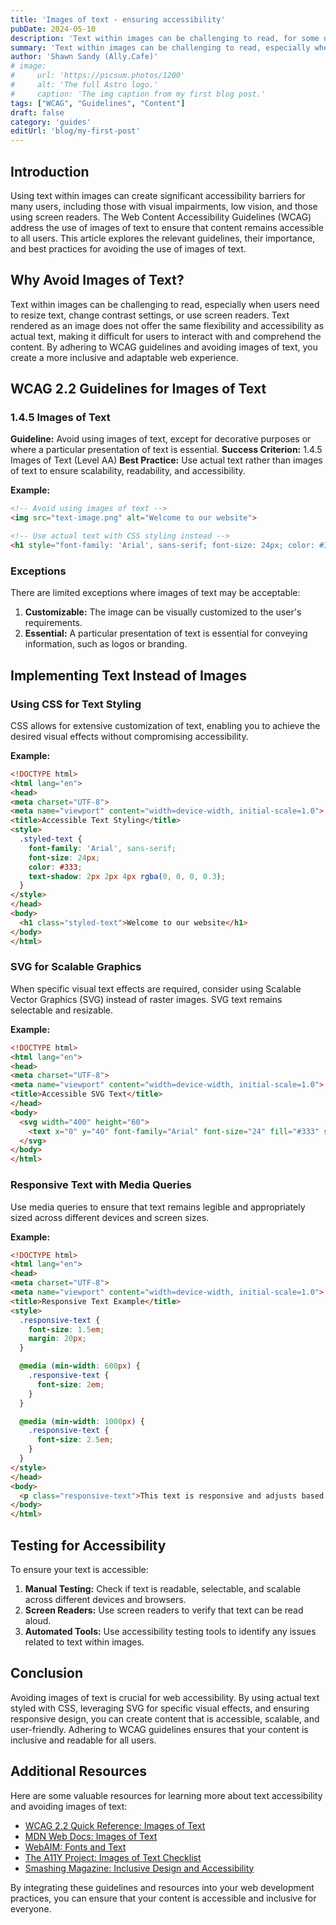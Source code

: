 ```yaml
---
title: 'Images of text - ensuring accessibility'
pubDate: 2024-05-10
description: 'Text within images can be challenging to read, for some users'
summary: 'Text within images can be challenging to read, especially when users need to resize text, change contrast settings, or use screen readers. Text rendered as an image does not offer the same flexibility and accessibility as actual text, making it difficult for users to interact with and comprehend the content.'
author: 'Shawn Sandy (Ally.Cafe)'
# image:
#     url: 'https://picsum.photos/1200'
#     alt: 'The full Astro logo.'
#     caption: 'The img caption from my first blog post.'
tags: ["WCAG", "Guidelines", "Content"]
draft: false
category: 'guides'
editUrl: 'blog/my-first-post'
---
```


 

## Introduction
Using text within images can create significant accessibility barriers for many users, including those with visual impairments, low vision, and those using screen readers. The Web Content Accessibility Guidelines (WCAG) address the use of images of text to ensure that content remains accessible to all users. This article explores the relevant guidelines, their importance, and best practices for avoiding the use of images of text.

## Why Avoid Images of Text?
Text within images can be challenging to read, especially when users need to resize text, change contrast settings, or use screen readers. Text rendered as an image does not offer the same flexibility and accessibility as actual text, making it difficult for users to interact with and comprehend the content. By adhering to WCAG guidelines and avoiding images of text, you create a more inclusive and adaptable web experience.

## WCAG 2.2 Guidelines for Images of Text

### 1.4.5 Images of Text
**Guideline:** Avoid using images of text, except for decorative purposes or where a particular presentation of text is essential.
**Success Criterion:** 1.4.5 Images of Text (Level AA)
**Best Practice:** Use actual text rather than images of text to ensure scalability, readability, and accessibility.

**Example:**

```html
<!-- Avoid using images of text -->
<img src="text-image.png" alt="Welcome to our website">

<!-- Use actual text with CSS styling instead -->
<h1 style="font-family: 'Arial', sans-serif; font-size: 24px; color: #333;">Welcome to our website</h1>
```

### Exceptions
There are limited exceptions where images of text may be acceptable:
1. **Customizable:** The image can be visually customized to the user's requirements.
2. **Essential:** A particular presentation of text is essential for conveying information, such as logos or branding.

## Implementing Text Instead of Images

### Using CSS for Text Styling
CSS allows for extensive customization of text, enabling you to achieve the desired visual effects without compromising accessibility.

**Example:**

```html
<!DOCTYPE html>
<html lang="en">
<head>
<meta charset="UTF-8">
<meta name="viewport" content="width=device-width, initial-scale=1.0">
<title>Accessible Text Styling</title>
<style>
  .styled-text {
    font-family: 'Arial', sans-serif;
    font-size: 24px;
    color: #333;
    text-shadow: 2px 2px 4px rgba(0, 0, 0, 0.3);
  }
</style>
</head>
<body>
  <h1 class="styled-text">Welcome to our website</h1>
</body>
</html>
```

### SVG for Scalable Graphics
When specific visual text effects are required, consider using Scalable Vector Graphics (SVG) instead of raster images. SVG text remains selectable and resizable.

**Example:**

```html
<!DOCTYPE html>
<html lang="en">
<head>
<meta charset="UTF-8">
<meta name="viewport" content="width=device-width, initial-scale=1.0">
<title>Accessible SVG Text</title>
</head>
<body>
  <svg width="400" height="60">
    <text x="0" y="40" font-family="Arial" font-size="24" fill="#333" stroke="#000" stroke-width="1">Welcome to our website</text>
  </svg>
</body>
</html>
```

### Responsive Text with Media Queries
Use media queries to ensure that text remains legible and appropriately sized across different devices and screen sizes.

**Example:**

```html
<!DOCTYPE html>
<html lang="en">
<head>
<meta charset="UTF-8">
<meta name="viewport" content="width=device-width, initial-scale=1.0">
<title>Responsive Text Example</title>
<style>
  .responsive-text {
    font-size: 1.5em;
    margin: 20px;
  }

  @media (min-width: 600px) {
    .responsive-text {
      font-size: 2em;
    }
  }

  @media (min-width: 1000px) {
    .responsive-text {
      font-size: 2.5em;
    }
  }
</style>
</head>
<body>
  <p class="responsive-text">This text is responsive and adjusts based on screen size.</p>
</body>
</html>
```

## Testing for Accessibility
To ensure your text is accessible:
1. **Manual Testing:** Check if text is readable, selectable, and scalable across different devices and browsers.
2. **Screen Readers:** Use screen readers to verify that text can be read aloud.
3. **Automated Tools:** Use accessibility testing tools to identify any issues related to text within images.

## Conclusion
Avoiding images of text is crucial for web accessibility. By using actual text styled with CSS, leveraging SVG for specific visual effects, and ensuring responsive design, you can create content that is accessible, scalable, and user-friendly. Adhering to WCAG guidelines ensures that your content is inclusive and readable for all users.

## Additional Resources
Here are some valuable resources for learning more about text accessibility and avoiding images of text:

- <a href="https://www.w3.org/WAI/WCAG21/quickref/?versions=2.2#images-of-text" target="_blank">WCAG 2.2 Quick Reference: Images of Text</a>
- <a href="https://developer.mozilla.org/en-US/docs/Web/Accessibility/Understanding_WCAG/Perceivable/Images_of_Text" target="_blank">MDN Web Docs: Images of Text</a>
- <a href="https://webaim.org/techniques/fonts/" target="_blank">WebAIM: Fonts and Text</a>
- <a href="https://www.a11yproject.com/checklist/#images-of-text" target="_blank">The A11Y Project: Images of Text Checklist</a>
- <a href="https://www.smashingmagazine.com/2020/02/inclusive-design-accessibility/" target="_blank">Smashing Magazine: Inclusive Design and Accessibility</a>

By integrating these guidelines and resources into your web development practices, you can ensure that your content is accessible and inclusive for everyone.